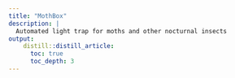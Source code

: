```yaml
---
title: "MothBox"
description: |
  Automated light trap for moths and other nocturnal insects
output:
    distill::distill_article:
      toc: true
      toc_depth: 3
---
```

